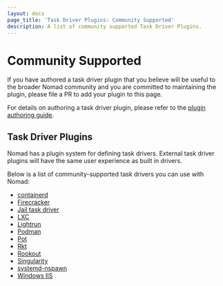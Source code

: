 ```yaml
---
layout: docs
page_title: 'Task Driver Plugins: Community Supported'
description: A list of community supported Task Driver Plugins.
---
```


# Community Supported

If you have authored a task driver plugin that you believe will be useful to the
broader Nomad community and you are committed to maintaining the plugin, please
file a PR to add your plugin to this page.

For details on authoring a task driver plugin, please refer to the [plugin
authoring guide][plugin_guide].

## Task Driver Plugins

Nomad has a plugin system for defining task drivers. External task driver
plugins will have the same user experience as built in drivers.

Below is a list of community-supported task drivers you can use with Nomad:

- [containerd][nomad-driver-containerd]
- [Firecracker][firecracker-task-driver]
- [Jail task driver][jail-task-driver]
- [LXC][lxc]
- [Lightrun][lightrun]
- [Podman][podman]
- [Pot][pot]
- [Rkt][rkt]
- [Rookout][rookout]
- [Singularity][singularity]
- [systemd-nspawn][nspawn-driver]
- [Windows IIS][nomad-driver-iis]

[rookout]: /docs/drivers/external/rookout
[lxc]: /docs/drivers/external/lxc
[rkt]: /docs/drivers/external/rkt
[plugin_guide]: /docs/internals/plugins
[singularity]: /docs/drivers/external/singularity
[jail-task-driver]: /docs/drivers/external/jail-task-driver
[podman]: /docs/drivers/external/podman
[pot]: /docs/drivers/external/pot
[firecracker-task-driver]: /docs/drivers/external/firecracker-task-driver
[nspawn-driver]: /docs/drivers/external/nspawn
[nomad-driver-iis]: /docs/drivers/external/iis
[nomad-driver-containerd]: /docs/drivers/external/containerd
[lightrun]: /docs/drivers/external/lightrun
